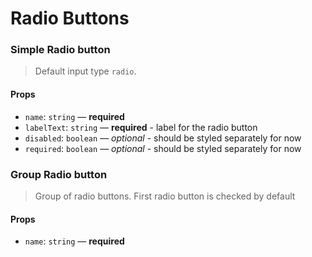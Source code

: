 
<Meta title="Form/Radiobutton" component={Radio} />

# Radio Buttons

### Simple Radio button

> Default input type `radio`.

<Preview>
  <Story name="simple">
    <Radio name="radiobutton" labelText="GNUI Radio button" />
  </Story>
</Preview>

#### Props

- `name`: `string` — **required**
- `labelText`: `string` — **required** - label for the radio button
- `disabled`: `boolean` — _optional_ - should be styled separately for now
- `required`: `boolean` — _optional_ - should be styled separately for now

### Group Radio button

> Group of radio buttons. First radio button is checked by default

<Preview>
  <Story name="group">
    <RadioGroup name="radiogroup">
      <Radio name="button1" labelText="New York" value="ny" />
      <Radio name="button2" labelText="San Francisco" value="sf" />
      <Radio name="button3" labelText="Los Angeles" value="la" />
    </RadioGroup>
  </Story>
</Preview>

#### Props

- `name`: `string` — **required**
